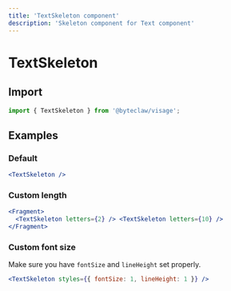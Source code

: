 ```yaml
---
title: 'TextSkeleton component'
description: 'Skeleton component for Text component'
---
```


# TextSkeleton

## Import

```js transpile=false
import { TextSkeleton } from '@byteclaw/visage';
```

## Examples

### Default

```jsx live
<TextSkeleton />
```

### Custom length

```jsx live
<Fragment>
  <TextSkeleton letters={2} /> <TextSkeleton letters={10} />
</Fragment>
```

### Custom font size

Make sure you have `fontSize` and `lineHeight` set properly.

```jsx live
<TextSkeleton styles={{ fontSize: 1, lineHeight: 1 }} />
```
